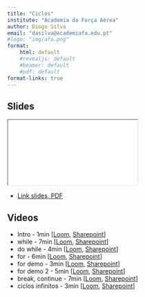 ```yaml
---
title: "Ciclos"
institute: "Academia da Força Aérea"
author: Diogo Silva
email: "dasilva@academiafa.edu.pt"
#logo: "img/afa.png"
format:
    html: default
    #revealjs: default
    #beamer: default
    #pdf: default
format-links: true
---
```


## Slides {visibility="hidden"}

<iframe src="../pdf/04_ciclos.pptx.pdf" title="Slides"></iframe> 

- [Link slides, PDF](../pdf/04_ciclos.pptx.pdf){target="_blank"}


## Videos

- Intro - 1min [[Loom](https://www.loom.com/share/48dd9bb7662343159bb581f499debdc0), [Sharepoint](https://academiafaedupt.sharepoint.com/sites/PROG2223Spring/_layouts/15/embed.aspx?UniqueId=042dfe67-07cb-4fad-b17b-f0b6e2d32846&embed=%7B%22ust%22%3Atrue%2C%22hv%22%3A%22CopyEmbedCode%22%7D&referrer=StreamWebApp&referrerScenario=EmbedDialog.Create)]
- while - 7min [[Loom](https://www.loom.com/share/2b435d2ec2da4165ae5e943a9dc36182), [Sharepoint](https://academiafaedupt.sharepoint.com/sites/PROG2223Spring/_layouts/15/embed.aspx?UniqueId=81ed7e3c-3636-4943-ad52-7b442c964e47&embed=%7B%22ust%22%3Atrue%2C%22hv%22%3A%22CopyEmbedCode%22%7D&referrer=OneUpFileViewer&referrerScenario=EmbedDialog.Create)]
- do while - 4min [[Loom](https://www.loom.com/share/69275e49f264496d85c0fde6389f1dd6), [Sharepoint](https://academiafaedupt.sharepoint.com/sites/PROG2223Spring/_layouts/15/embed.aspx?UniqueId=d5a4629d-3bb3-44c7-ba74-1afa56a932a9&embed=%7B%22ust%22%3Atrue%2C%22hv%22%3A%22CopyEmbedCode%22%7D&referrer=OneUpFileViewer&referrerScenario=EmbedDialog.Create)]
- for - 6min [[Loom](https://www.loom.com/share/fb94b099d5f04023b024a243b3dfa376), [Sharepoint](https://academiafaedupt.sharepoint.com/sites/PROG2223Spring/_layouts/15/embed.aspx?UniqueId=e1d345d3-b005-4486-aea5-338eda6cb04e&embed=%7B%22ust%22%3Atrue%2C%22hv%22%3A%22CopyEmbedCode%22%7D&referrer=OneUpFileViewer&referrerScenario=EmbedDialog.Create)]
- for demo - 3min [[Loom](https://www.loom.com/share/3512230a0dc949dd80054172b6e5d1bf), [Sharepoint](https://academiafaedupt.sharepoint.com/sites/PROG2223Spring/_layouts/15/embed.aspx?UniqueId=a2313940-40a2-442d-aee8-ec41465b0d59&embed=%7B%22ust%22%3Atrue%2C%22hv%22%3A%22CopyEmbedCode%22%7D&referrer=OneUpFileViewer&referrerScenario=EmbedDialog.Create)]
- for demo 2 - 5min [[Loom](https://www.loom.com/share/4a77c55a3af34b6b9e06f7047ade10b1), [Sharepoint](https://academiafaedupt.sharepoint.com/sites/PROG2223Spring/_layouts/15/embed.aspx?UniqueId=fe975b82-e0b8-4d0b-9e01-991f30dd7727&embed=%7B%22ust%22%3Atrue%2C%22hv%22%3A%22CopyEmbedCode%22%7D&referrer=OneUpFileViewer&referrerScenario=EmbedDialog.Create)]
- break, continue - 7min [[Loom](https://www.loom.com/share/cc6c4759e0d146a7beca0bf6eab39838), [Sharepoint](https://academiafaedupt.sharepoint.com/sites/PROG2223Spring/_layouts/15/embed.aspx?UniqueId=7efe7b89-b8e1-47d3-8ffe-a83f6e5a3e46&embed=%7B%22ust%22%3Atrue%2C%22hv%22%3A%22CopyEmbedCode%22%7D&referrer=OneUpFileViewer&referrerScenario=EmbedDialog.Create)]
- ciclos infinitos - 3min [[Loom](https://www.loom.com/share/fd69abb573e249db86cec288fa71bcd1), [Sharepoint](https://academiafaedupt.sharepoint.com/sites/PROG2223Spring/_layouts/15/embed.aspx?UniqueId=d1f454bb-38c2-4646-afcc-2b070e482216&embed=%7B%22ust%22%3Atrue%2C%22hv%22%3A%22CopyEmbedCode%22%7D&referrer=OneUpFileViewer&referrerScenario=EmbedDialog.Create)]
